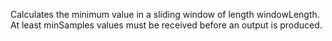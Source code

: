 Calculates the minimum value in a sliding window of length <span class="highlight">windowLength</span>. At least minSamples values must be received before an output is produced.
